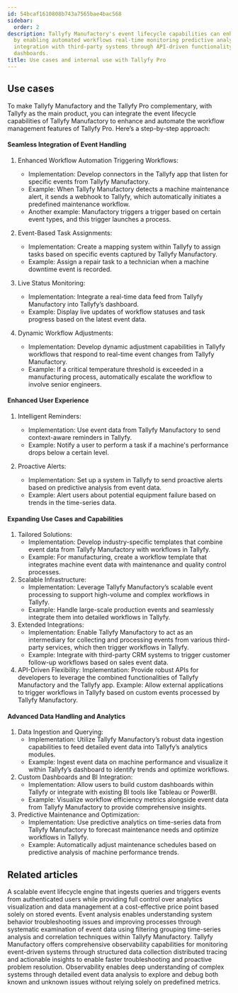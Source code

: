 ```yaml
---
id: 54bcaf1610808b743a7565bae4bac568
sidebar:
  order: 2
description: Tallyfy Manufactory's event lifecycle capabilities can enhance Tallyfy Pro
  by enabling automated workflows real-time monitoring predictive analytics and seamless
  integration with third-party systems through API-driven functionality and custom
  dashboards.
title: Use cases and internal use with Tallyfy Pro
---
```


## Use cases

To make Tallyfy Manufactory and the Tallyfy Pro complementary, with Tallyfy as the main product, you can integrate the event lifecycle capabilities of Tallyfy Manufactory to enhance and automate the workflow management features of Tallyfy Pro. Here’s a step-by-step approach:

#### Seamless Integration of Event Handling

1. Enhanced Workflow Automation
   Triggering Workflows:
   - Implementation: Develop connectors in the Tallyfy app that listen for specific events from Tallyfy Manufactory.
   - Example: When Tallyfy Manufactory detects a machine maintenance alert, it sends a webhook to Tallyfy, which automatically initiates a predefined maintenance workflow.
   - Another example: Manufactory triggers a trigger based on certain event types, and this trigger launches a process.
2. Event-Based Task Assignments:
   - Implementation: Create a mapping system within Tallyfy to assign tasks based on specific events captured by Tallyfy Manufactory.
   - Example: Assign a repair task to a technician when a machine downtime event is recorded.

3. Live Status Monitoring:
   - Implementation: Integrate a real-time data feed from Tallyfy Manufactory into Tallyfy’s dashboard.
   - Example: Display live updates of workflow statuses and task progress based on the latest event data.

4. Dynamic Workflow Adjustments:
   - Implementation: Develop dynamic adjustment capabilities in Tallyfy workflows that respond to real-time event changes from Tallyfy Manufactory.
   - Example: If a critical temperature threshold is exceeded in a manufacturing process, automatically escalate the workflow to involve senior engineers.

#### Enhanced User Experience

1. Intelligent Reminders:
   - Implementation: Use event data from Tallyfy Manufactory to send context-aware reminders in Tallyfy.
   - Example: Notify a user to perform a task if a machine's performance drops below a certain level.

2. Proactive Alerts:
   - Implementation: Set up a system in Tallyfy to send proactive alerts based on predictive analysis from event data.
   - Example: Alert users about potential equipment failure based on trends in the time-series data.

#### Expanding Use Cases and Capabilities

1. Tailored Solutions:
   - Implementation: Develop industry-specific templates that combine event data from Tallyfy Manufactory with workflows in Tallyfy.
   - Example: For manufacturing, create a workflow template that integrates machine event data with maintenance and quality control processes.
2. Scalable Infrastructure:
   - Implementation: Leverage Tallyfy Manufactory’s scalable event processing to support high-volume and complex workflows in Tallyfy.
   - Example: Handle large-scale production events and seamlessly integrate them into detailed workflows in Tallyfy.
3. Extended Integrations:
   - Implementation: Enable Tallyfy Manufactory to act as an intermediary for collecting and processing events from various third-party services, which then trigger workflows in Tallyfy.
   - Example: Integrate with third-party CRM systems to trigger customer follow-up workflows based on sales event data.
4. API-Driven Flexibility:
   Implementation: Provide robust APIs for developers to leverage the combined functionalities of Tallyfy Manufactory and the Tallyfy app.
   Example: Allow external applications to trigger workflows in Tallyfy based on custom events processed by Tallyfy Manufactory.

#### Advanced Data Handling and Analytics

1. Data Ingestion and Querying:
   - Implementation: Utilize Tallyfy Manufactory’s robust data ingestion capabilities to feed detailed event data into Tallyfy’s analytics modules.
   - Example: Ingest event data on machine performance and visualize it within Tallyfy’s dashboard to identify trends and optimize workflows.
2. Custom Dashboards and BI Integration:
   - Implementation: Allow users to build custom dashboards within Tallyfy or integrate with existing BI tools like Tableau or PowerBI.
   - Example: Visualize workflow efficiency metrics alongside event data from Tallyfy Manufactory to provide comprehensive insights.
3. Predictive Maintenance and Optimization:
   - Implementation: Use predictive analytics on time-series data from Tallyfy Manufactory to forecast maintenance needs and optimize workflows in Tallyfy.
   - Example: Automatically adjust maintenance schedules based on predictive analysis of machine performance trends.


## Related articles
<CardGrid>
<LinkTitleCard header="<b>Overview</b>" href="/products/manufactory/" > A scalable event lifecycle engine that ingests queries and triggers events from authenticated users while providing full control over analytics visualization and data management at a cost-effective price point based solely on stored events. </LinkTitleCard>
<LinkTitleCard header="<b>Best Practices > Analyzing events and deriving insights</b>" href="/products/manufactory/best-practices/analyzing-events-and-deriving-insights/" > Event analysis enables understanding system behavior troubleshooting issues and improving processes through systematic examination of event data using filtering grouping time-series analysis and correlation techniques within Tallyfy Manufactory. </LinkTitleCard>
<LinkTitleCard header="<b>Manufactory > Introduction to observability best practices</b>" href="/products/manufactory/best-practices/" > Tallyfy Manufactory offers comprehensive observability capabilities for monitoring event-driven systems through structured data collection distributed tracing and actionable insights to enable faster troubleshooting and proactive problem resolution. </LinkTitleCard>
<LinkTitleCard header="<b>Best Practices > What is observability?</b>" href="/products/manufactory/best-practices/what-is-observability/" > Observability enables deep understanding of complex systems through detailed event data analysis to explore and debug both known and unknown issues without relying solely on predefined metrics. </LinkTitleCard>
</CardGrid>